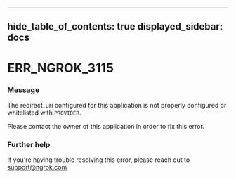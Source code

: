 

---
hide_table_of_contents: true
displayed_sidebar: docs
---


# ERR_NGROK_3115

### Message
The redirect_uri configured for this application is not properly configured or whitelisted with `PROVIDER`.

Please contact the owner of this application in order to fix this error.

<ErrorDetails error="err_ngrok_3115" />



### Further help
If you're having trouble resolving this error, please reach out to [support@ngrok.com](mailto:support@ngrok.com?subject=Help%20with%20ERR_NGROK_3115)

